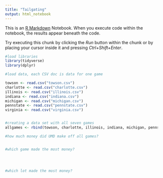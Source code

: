 ```yaml
---
title: "Tailgating"
output: html_notebook
---
```


This is an [R Markdown](http://rmarkdown.rstudio.com) Notebook. When you execute code within the notebook, the results appear beneath the code. 

Try executing this chunk by clicking the *Run* button within the chunk or by placing your cursor inside it and pressing *Ctrl+Shift+Enter*. 

```r
#load libraries 
library(tidyverse)
library(dplyr)

```

```r
#load data, each CSV doc is data for one game 

towson <- read.csv("towson.csv")
charlotte <- read.csv("charlotte.csv")
illinois <- read.csv("illinois.csv")
indiana <- read.csv("indiana.csv")
michigan <- read.csv("michigan.csv")
pennstate <- read.csv("pennstate.csv")
virginia <- read.csv("virginia.csv")


#creating a data set with all seven games 
allgames <- rbind(towson, charlotte, illinois, indiana, michigan, pennstate, virginia)


```


```r
#how much money did UMD make off all games? 


#which game made the most money? 




#which lot made the most money? 


```

